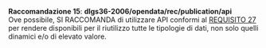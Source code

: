 ::: {#racc-15 .callout-note appearance="simple" icon=false .raccomandazione}
[**Raccomandazione 15**]{.testo-blu}: **dlgs36-2006/opendata/rec/publication/api**<br>
Ove possibile, SI RACCOMANDA di utilizzare API conformi al [REQUISITO 27](#req-27) per rendere disponibili per il riutilizzo tutte le tipologie di dati, non solo quelli dinamici e/o di elevato valore.
:::
